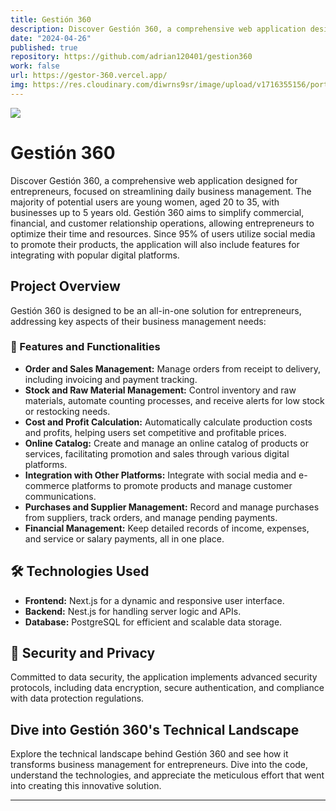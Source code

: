 ```yaml
---
title: Gestión 360
description: Discover Gestión 360, a comprehensive web application designed for entrepreneurs, focused on streamlining daily business management. Simplify commercial, financial, and customer relationship operations, optimizing your time and resources. Integration with popular digital platforms makes it easier to promote and sell products online.
date: "2024-04-26"
published: true
repository: https://github.com/adrian120401/gestion360
work: false
url: https://gestor-360.vercel.app/
img: https://res.cloudinary.com/diwrns9sr/image/upload/v1716355156/portafolio/fok2immvm3iyc4gxzjaj.png
---
```



[![](https://res.cloudinary.com/diwrns9sr/image/upload/v1716355156/portafolio/fok2immvm3iyc4gxzjaj.png)](https://gestor-360.vercel.app/)

# Gestión 360

Discover Gestión 360, a comprehensive web application designed for entrepreneurs, focused on streamlining daily business management. The majority of potential users are young women, aged 20 to 35, with businesses up to 5 years old. Gestión 360 aims to simplify commercial, financial, and customer relationship operations, allowing entrepreneurs to optimize their time and resources. Since 95% of users utilize social media to promote their products, the application will also include features for integrating with popular digital platforms.

## Project Overview

Gestión 360 is designed to be an all-in-one solution for entrepreneurs, addressing key aspects of their business management needs:

### 🚀 Features and Functionalities

- **Order and Sales Management:** Manage orders from receipt to delivery, including invoicing and payment tracking.
- **Stock and Raw Material Management:** Control inventory and raw materials, automate counting processes, and receive alerts for low stock or restocking needs.
- **Cost and Profit Calculation:** Automatically calculate production costs and profits, helping users set competitive and profitable prices.
- **Online Catalog:** Create and manage an online catalog of products or services, facilitating promotion and sales through various digital platforms.
- **Integration with Other Platforms:** Integrate with social media and e-commerce platforms to promote products and manage customer communications.
- **Purchases and Supplier Management:** Record and manage purchases from suppliers, track orders, and manage pending payments.
- **Financial Management:** Keep detailed records of income, expenses, and service or salary payments, all in one place.

## 🛠️ Technologies Used

- **Frontend:** Next.js for a dynamic and responsive user interface.
- **Backend:** Nest.js for handling server logic and APIs.
- **Database:** PostgreSQL for efficient and scalable data storage.

## 🔐 Security and Privacy

Committed to data security, the application implements advanced security protocols, including data encryption, secure authentication, and compliance with data protection regulations.

## Dive into Gestión 360's Technical Landscape

Explore the technical landscape behind Gestión 360 and see how it transforms business management for entrepreneurs. Dive into the code, understand the technologies, and appreciate the meticulous effort that went into creating this innovative solution.

---